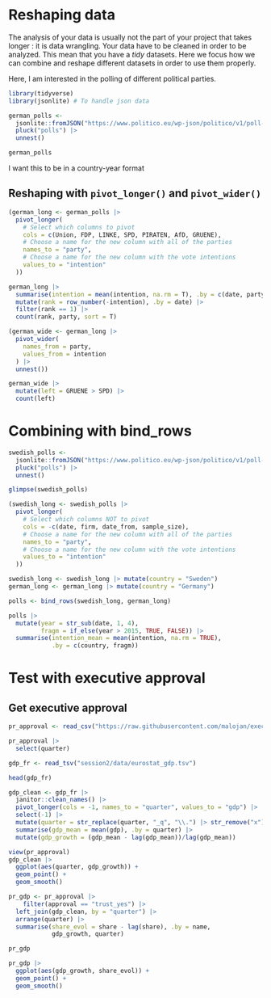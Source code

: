 # Reshaping data

The analysis of your data is usually not the part of your project that takes longer : it is data wrangling. Your data have to be cleaned in order to be analyzed. This mean that you have a *tidy* datasets. Here we focus how we can combine and reshape different datasets in order to use them properly.

Here, I am interested in the polling of different political parties.

```r
library(tidyverse)
library(jsonlite) # To handle json data

german_polls <-
  jsonlite::fromJSON("https://www.politico.eu/wp-json/politico/v1/poll-of-polls/DE-parliament") |> 
  pluck("polls") |>
  unnest()

german_polls
```

I want this to be in a country-year format

## Reshaping with `pivot_longer()` and `pivot_wider()`

```r
(german_long <- german_polls |>
  pivot_longer(
    # Select which columns to pivot
    cols = c(Union, FDP, LINKE, SPD, PIRATEN, AfD, GRUENE),
    # Choose a name for the new column with all of the parties
    names_to = "party",
    # Choose a name for the new column with the vote intentions
    values_to = "intention"
  ))

german_long |> 
  summarise(intention = mean(intention, na.rm = T), .by = c(date, party)) |> 
  mutate(rank = row_number(-intention), .by = date) |>
  filter(rank == 1) |> 
  count(rank, party, sort = T)

```

```r
(german_wide <- german_long |> 
  pivot_wider(
    names_from = party,
    values_from = intention
  ) |> 
  unnest())

german_wide |> 
  mutate(left = GRUENE > SPD) |> 
  count(left)
```

# Combining with bind_rows

```r
swedish_polls <-
  jsonlite::fromJSON("https://www.politico.eu/wp-json/politico/v1/poll-of-polls/ES-parliament") |> 
  pluck("polls") |>
  unnest()

glimpse(swedish_polls)

(swedish_long <- swedish_polls |>
  pivot_longer(
    # Select which columns NOT to pivot
    cols = -c(date, firm, date_from, sample_size),
    # Choose a name for the new column with all of the parties
    names_to = "party",
    # Choose a name for the new column with the vote intentions
    values_to = "intention"
  ))

swedish_long <- swedish_long |> mutate(country = "Sweden")
german_long <- german_long |> mutate(country = "Germany")

polls <- bind_rows(swedish_long, german_long)
```

```r
polls |>
  mutate(year = str_sub(date, 1, 4),
         fragm = if_else(year > 2015, TRUE, FALSE)) |>
  summarise(intention_mean = mean(intention, na.rm = TRUE),
            .by = c(country, fragm))
```


# Test with executive approval


## Get executive approval

```r
pr_approval <- read_csv("https://raw.githubusercontent.com/malojan/executive_approval/main/data/president_approval_kantar.csv")

pr_approval |> 
  select(quarter)
```

```r
gdp_fr <- read_tsv("session2/data/eurostat_gdp.tsv")

head(gdp_fr)
```

```r
gdp_clean <- gdp_fr |> 
  janitor::clean_names() |> 
  pivot_longer(cols = -1, names_to = "quarter", values_to = "gdp") |> 
  select(-1) |> 
  mutate(quarter = str_replace(quarter, "_q", "\\.") |> str_remove("x") |> as.numeric()) |> 
  summarise(gdp_mean = mean(gdp), .by = quarter) |> 
  mutate(gdp_growth = (gdp_mean - lag(gdp_mean))/lag(gdp_mean))

view(pr_approval)
gdp_clean |> 
  ggplot(aes(quarter, gdp_growth)) +
  geom_point() +
  geom_smooth()

pr_gdp <- pr_approval |> 
    filter(approval == "trust_yes") |> 
  left_join(gdp_clean, by = "quarter") |> 
  arrange(quarter) |> 
  summarise(share_evol = share - lag(share), .by = name,
            gdp_growth, quarter) 

pr_gdp

pr_gdp |> 
  ggplot(aes(gdp_growth, share_evol)) + 
  geom_point() +
  geom_smooth()


```


